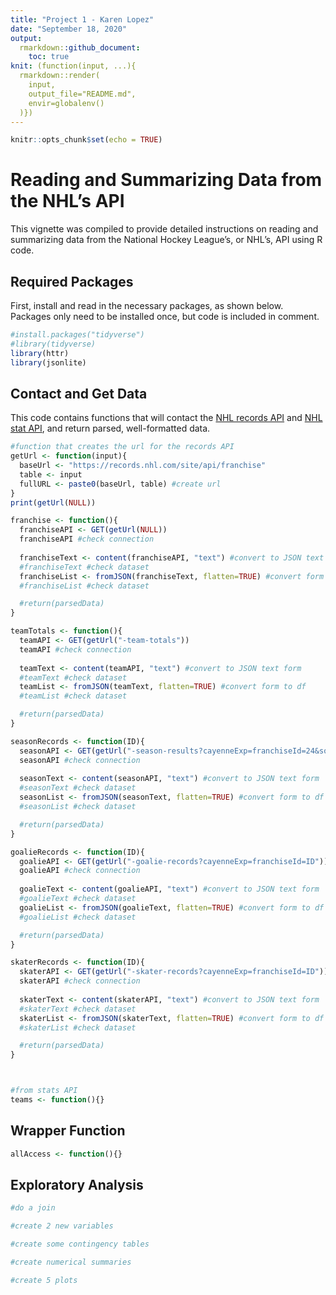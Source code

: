 ```yaml
---
title: "Project 1 - Karen Lopez"
date: "September 18, 2020"
output:
  rmarkdown::github_document:
    toc: true
knit: (function(input, ...){
  rmarkdown::render(
    input,
    output_file="README.md",
    envir=globalenv()
  )})
---
```


```r
knitr::opts_chunk$set(echo = TRUE)
```
# Reading and Summarizing Data from the NHL's API
This vignette was compiled to provide detailed instructions on reading and summarizing data from the National Hockey League's, or NHL's, API using R code.

## Required Packages
First, install and read in the necessary packages, as shown below. Packages only need to be installed once, but code is included in comment.  
```r
#install.packages("tidyverse")
#library(tidyverse)
library(httr)
library(jsonlite)
```

## Contact and Get Data
This code contains functions that will contact the [NHL records API](https://gitlab.com/dword4/nhlapi/-/blob/master/records-api.md) and [NHL stat API](https://gitlab.com/dword4/nhlapi/-/blob/master/stats-api.md), and return parsed, well-formatted data.  
```r
#function that creates the url for the records API
getUrl <- function(input){
  baseUrl <- "https://records.nhl.com/site/api/franchise"
  table <- input
  fullURL <- paste0(baseUrl, table) #create url
}
print(getUrl(NULL))

franchise <- function(){
  franchiseAPI <- GET(getUrl(NULL))
  franchiseAPI #check connection
  
  franchiseText <- content(franchiseAPI, "text") #convert to JSON text form
  #franchiseText #check dataset
  franchiseList <- fromJSON(franchiseText, flatten=TRUE) #convert form to df
  #franchiseList #check dataset

  #return(parsedData)
}

teamTotals <- function(){
  teamAPI <- GET(getUrl("-team-totals"))
  teamAPI #check connection
  
  teamText <- content(teamAPI, "text") #convert to JSON text form
  #teamText #check dataset
  teamList <- fromJSON(teamText, flatten=TRUE) #convert form to df
  #teamList #check dataset

  #return(parsedData)
}
```
```r
seasonRecords <- function(ID){
  seasonAPI <- GET(getUrl("-season-results?cayenneExp=franchiseId=24&sort=seasonId&dir=DESC"))
  seasonAPI #check connection
  
  seasonText <- content(seasonAPI, "text") #convert to JSON text form
  #seasonText #check dataset
  seasonList <- fromJSON(seasonText, flatten=TRUE) #convert form to df
  #seasonList #check dataset

  #return(parsedData)
}

goalieRecords <- function(ID){
  goalieAPI <- GET(getUrl("-goalie-records?cayenneExp=franchiseId=ID"))
  goalieAPI #check connection
  
  goalieText <- content(goalieAPI, "text") #convert to JSON text form
  #goalieText #check dataset
  goalieList <- fromJSON(goalieText, flatten=TRUE) #convert form to df
  #goalieList #check dataset

  #return(parsedData)
}

skaterRecords <- function(ID){
  skaterAPI <- GET(getUrl("-skater-records?cayenneExp=franchiseId=ID"))
  skaterAPI #check connection
  
  skaterText <- content(skaterAPI, "text") #convert to JSON text form
  #skaterText #check dataset
  skaterList <- fromJSON(skaterText, flatten=TRUE) #convert form to df
  #skaterList #check dataset

  #return(parsedData)
}



#from stats API
teams <- function(){}
```

## Wrapper Function

```r
allAccess <- function(){}
```

## Exploratory Analysis

```r
#do a join

#create 2 new variables

#create some contingency tables

#create numerical summaries

#create 5 plots

```
